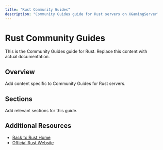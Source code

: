 ```yaml
---
title: "Rust Community Guides"
description: "Community Guides guide for Rust servers on XGamingServer"
---
```


# Rust Community Guides

This is the Community Guides guide for Rust. Replace this content with actual documentation.

## Overview

Add content specific to Community Guides for Rust servers.

## Sections

Add relevant sections for this guide.

## Additional Resources

- [Back to Rust Home](./index)
- [Official Rust Website](https://example.com)
